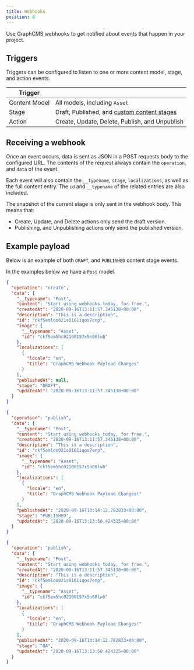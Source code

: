 ```yaml
---
title: Webhooks
position: 6
---
```


Use GraphCMS webhooks to get notified about events that happen in your project.

## Triggers

Triggers can be configured to listen to one or more content model, stage, and action events.

| Trigger       |                                                                    |
| ------------- | ------------------------------------------------------------------ |
| Content Model | All models, including `Asset`                                      |
| Stage         | Draft, Published, and [custom content stages](/api/content-stages) |
| Action        | Create, Update, Delete, Publish, and Unpublish                     |

## Receiving a webhook

Once an event occurs, data is sent as JSON in a POST requests body to the configured URL. The contents of the request always contain the `operation`, and `data` of the event.

Each event will also contain the `__typename`, `stage`, `localizations`, as well as the full content entry. The `id` and `__typename` of the related entries are also included.

The snapshot of the current stage is only sent in the webhook body. This means that:

- Create, Update, and Delete actions only send the draft version.
- Publishing, and Unpublishing actions only send the published version.

## Example payload

Below is an example of both `DRAFT`, and `PUBLISHED` content stage events.

In the examples below we have a `Post` model.

<CodeGroup>
  <CodeBlock label="Draft" active>


```json
{
  "operation": "create",
  "data": {
    "__typename": "Post",
    "content": "Start using webhooks today, for free.",
    "createdAt": "2020-09-16T13:11:57.345138+00:00",
    "description": "This is a description",
    "id": "ckf5emloo021s0161iqos7enp",
    "image": {
      "__typename": "Asset",
      "id": "ckf5em5hc02100157x5n00lwb"
    },
    "localizations": [
      {
        "locale": "en",
        "title": "GraphCMS Webhook Payload Changes"
      }
    ],
    "publishedAt": null,
    "stage": "DRAFT",
    "updatedAt": "2020-09-16T13:11:57.345138+00:00"
  }
}
```

  </CodeBlock>
  <CodeBlock label="Published">


```json
{
  "operation": "publish",
  "data": {
    "__typename": "Post",
    "content": "Start using webhooks today, for free.",
    "createdAt": "2020-09-16T13:11:57.345138+00:00",
    "description": "This is a description",
    "id": "ckf5emloo021s0161iqos7enp",
    "image": {
      "__typename": "Asset",
      "id": "ckf5em5hc02100157x5n00lwb"
    },
    "localizations": [
      {
        "locale": "en",
        "title": "GraphCMS Webhook Payload Changes!"
      }
    ],
    "publishedAt": "2020-09-16T13:14:12.782833+00:00",
    "stage": "PUBLISHED",
    "updatedAt": "2020-09-16T13:13:50.424325+00:00"
  }
}
```

  </CodeBlock>
  <CodeBlock label="Custom Stage (QA)">


```json
{
  "operation": "publish",
  "data": {
    "__typename": "Post",
    "content": "Start using webhooks today, for free.",
    "createdAt": "2020-09-16T13:11:57.345138+00:00",
    "description": "This is a description",
    "id": "ckf5emloo021s0161iqos7enp",
    "image": {
      "__typename": "Asset",
      "id": "ckf5em5hc02100157x5n00lwb"
    },
    "localizations": [
      {
        "locale": "en",
        "title": "GraphCMS Webhook Payload Changes!"
      }
    ],
    "publishedAt": "2020-09-16T13:14:12.782833+00:00",
    "stage": "QA",
    "updatedAt": "2020-09-16T13:13:50.424325+00:00"
  }
}
```

  </CodeBlock>
</CodeGroup>

